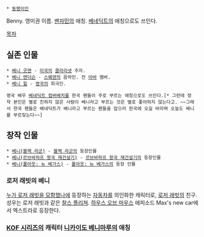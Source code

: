  * [[동명이인]]

Benny. 영미권 이름. [[벤자민]]의 애칭. [[베네딕트]]의 애칭으로도 쓰인다.

[[목차]]

== 실존 인물 ==
 * [[베니 굿맨]] - [[미국]]의 [[클라리넷]] 주자.
 * [[베니 앤더슨]] - [[스웨덴]]의 음악인. 전 [[아바]] 멤버.
 * [[베니 힐]] - [[영국]]의 희극인.

 영국 배우 [[베네딕트 컴버배치]]를 한국 팬들이 주로 부르는 애칭으로도 쓰인다.[* 그런데 정작 본인은 별로 친하지 않은 사람이 베니라고 부르는 것은 별로 좋아하지 않는다고. ~~그래서 한국 팬들은 베네딕트가 베니라고 부르는 팬들을 잡으러 한국에 오길 바라며 오늘도 베니를 부르짖는다~~]
== 창작 인물 ==
 * [[베니(블랙 라군)]] - [[블랙 라군]]의 등장인물
 * [[베니(르브바하프 왕국 재건설기)]] - [[르브바하프 왕국 재건설기]]의 등장인물 
 * [[베니(폴아웃: 뉴 베가스)]] - [[폴아웃: 뉴 베가스]]의 등장 인물 

=== 로저 래빗의 베니 ===
[[누가 로저 래빗을 모함했나]]에 등장하는 [[자동차]]를 의인화한 캐릭터로, [[로저 래빗]]의 친구. 성우는 로저 래빗과 같은 [[찰스 플리쳐]]. [[하우스 오브 마우스]] 에피소드 Max's new car에서 엑스트라로 등장한다.

=== [[KOF 시리즈]]의 캐릭터 [[니카이도 베니마루]]의 애칭 ===
